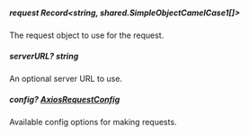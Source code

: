 
##### **request** Record<string, shared.SimpleObjectCamelCase1[]>
The request object to use for the request.

##### **serverURL?** string
An optional server URL to use.

##### **config?** [AxiosRequestConfig](https://axios-http.com/docs/req_config)
Available config options for making requests.

